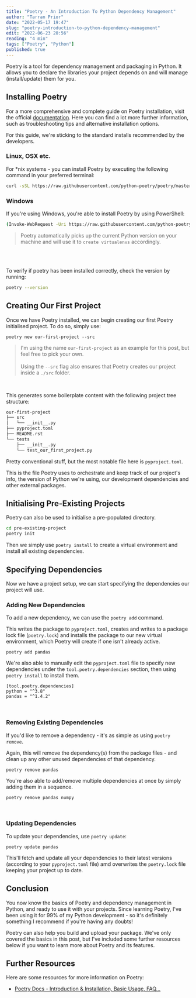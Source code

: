 ```yaml
---
title: "Poetry - An Introduction To Python Dependency Management"
author: "Tarran Prior"
date: "2022-05-17 19:47"
slug: "poetry-introduction-to-python-dependency-management"
edit: "2022-06-23 20:56"
reading: "4 min"
tags: ["Poetry", "Python"]
published: true
---
```


Poetry is a tool for dependency management and packaging in Python. It allows you to declare the libraries your project depends on and will manage (install/update) them for you.

## Installing Poetry
For a more comprehensive and complete guide on Poetry installation, visit the official [documentation](https://python-poetry.org/docs/#installation). Here you can find a lot more further information, such as troubleshooting tips and alternative installation options.

For this guide, we're sticking to the standard installs recommended by the developers.

### Linux, OSX etc.
For *nix systems - you can install Poetry by executing the following command in your preferred terminal:
```bash
curl -sSL https://raw.githubusercontent.com/python-poetry/poetry/master/get-poetry.py | python -
```

### Windows

If you're using Windows, you're able to install Poetry by using PowerShell:
```bash
(Invoke-WebRequest -Uri https://raw.githubusercontent.com/python-poetry/poetry/master/get-poetry.py -UseBasicParsing).Content | python -
```
> Poetry automatically picks up the current Python version on your machine and will use it to `create virtualenvs` accordingly.

<br /><br />

To verify if poetry has been installed correctly, check the version by running:
```bash
poetry --version
```

## Creating Our First Project
Once we have Poetry installed, we can begin creating our first Poetry initialised project. To do so, simply use:
```
poetry new our-first-project --src
```

> I'm using the name `our-first-project` as an example for this post, but feel free to pick your own. <br /><br />
> Using the `--src` flag also ensures that Poetry creates our project inside a `./src` folder.

<br />

This generates some boilerplate content with the following project tree structure:
```bash
our-first-project
├── src
│   └── __init__.py
├── pyproject.toml
├── README.rst
└── tests
    ├── __init__.py
    └── test_our_first_project.py
```

Pretty conventional stuff, but the most notable file here is `pyproject.toml`.

This is the file Poetry uses to orchestrate and keep track of our project's info, the version of Python we're using, our development dependencies and other external packages.

## Initialising Pre-Existing Projects
Poetry can also be used to initialise a pre-populated directory.
```bash
cd pre-existing-project
poetry init
```

Then we simply use `poetry install` to create a virtual environment and install all existing dependencies.

## Specifying Dependencies
Now we have a project setup, we can start specifying the dependencies our project will use.

### Adding New Dependencies
To add a new dependency, we can use the `poetry add` command.

This writes the package to `pyproject.toml`, creates and writes to a package lock file (`poetry.lock`) and installs the package to our new virtual environment, which Poetry will create if one isn't already active.
```
poetry add pandas
```

We're also able to manually edit the `pyproject.toml` file to specify new dependencies under the `tool.poetry.dependencies` section, then using `poetry install` to install them.
```
[tool.poetry.dependencies]
python = "^3.8"
pandas = "^1.4.2"
```

<br />

### Removing Existing Dependencies
If you'd like to remove a dependency - it's as simple as using `poetry remove`.

Again, this will remove the dependency(s) from the package files - and clean up any other unused dependencies of that dependency.
```
poetry remove pandas
```

You're also able to add/remove multiple dependencies at once by simply adding them in a sequence.
```
poetry remove pandas numpy
```

<br />

### Updating Dependencies
To update your dependencies, use `poetry update`:
```
poetry update pandas
```

This'll fetch and update all your dependencies to their latest versions (according to your `pyproject.toml` file) amd overwrites the `poetry.lock` file keeping your project up to date.

## Conclusion
You now know the basics of Poetry and dependency management in Python, and ready to use it with your projects. Since learning Poetry, I've been using it for 99% of my Python development - so it's definitely something I recommend if you're having any doubts!

Poetry can also help you build and upload your package. We've only covered the basics in this post, but I've included some further resources below if you want to learn more about Poetry and its features.

## Further Resources
Here are some resources for more information on Poetry:

- [Poetry Docs - Introduction & Installation, Basic Usage, FAQ...](https://python-poetry.org/docs/)